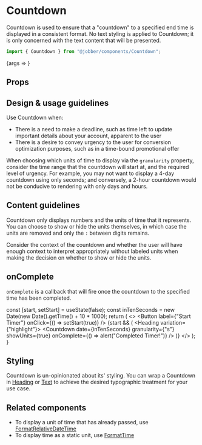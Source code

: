 
<Meta title="Components/Countdown" component={Countdown} />

# Countdown

Countdown is used to ensure that a "countdown" to a specified end time is
displayed in a consistent format. No text styling is applied to Countdown; it is
only concerned with the text content that will be presented.

```ts
import { Countdown } from "@jobber/components/Countdown";
```

<Canvas>
  <Story
    name="Countdown"
    args={{
      date: new Date(new Date().getTime() + 25 * 3600 * 1000),
      granularity: "dhms",
      showUnits: true,
    }}
  >
    {args => <Countdown {...args} />}
  </Story>
</Canvas>

## Props

<ArgsTable of={Countdown} story="Countdown" />

## Design & usage guidelines

Use Countdown when:

- There is a need to make a deadline, such as time left to update important
  details about your account, apparent to the user
- There is a desire to convey urgency to the user for conversion optimization
  purposes, such as in a time-bound promotional offer

When choosing which units of time to display via the `granularity` property,
consider the time range that the countdown will start at, and the required level
of urgency. For example, you may not want to display a 4-day countdown using
only seconds; and conversely, a 2-hour countdown would not be conducive to
rendering with only days and hours.

## Content guidelines

Countdown only displays numbers and the units of time that it represents. You
can choose to show or hide the units themselves, in which case the units are
removed and only the `:` between digits remains.

Consider the context of the countdown and whether the user will have enough
context to interpret appropriately without labeled units when making the
decision on whether to show or hide the units.

## onComplete

`onComplete` is a callback that will fire once the countdown to the specified
time has been completed.

  const [start, setStart] = useState(false);
  const inTenSeconds = new Date(new Date().getTime() + 10 * 1000);
  return (
    <>
      <Button label={"Start Timer"} onClick={() => setStart(true)} />
      {start && (
        <Heading variation={"highlight"}>
          <Countdown
            date={inTenSeconds}
            granularity={"s"}
            showUnits={true}
            onComplete={() => alert("Completed Timer!")}
          />
        </Heading>
      )}
    </>
  );
}

<Canvas withSource="none">
  <OnCompleteExample />
</Canvas>

## Styling

Countdown is un-opinionated about its' styling. You can wrap a Countdown in
[Heading](/docs/components-heading--heading) or
[Text](/docs/components-text--text) to achieve the desired typographic treatment
for your use case.

<Canvas>
  <Content>
    <Text>
      <Countdown
        date={new Date(new Date().getTime() + 36000 * 1000)}
        granularity={"ms"}
        showUnits={true}
      />
    </Text>
    <div />
    <Heading level={1}>
      <Emphasis variation="highlight">
        <Countdown
          date={new Date(new Date().getTime() + 36000 * 1000)}
          granularity={"s"}
          showUnits={true}
        />
      </Emphasis>
    </Heading>
  </Content>
</Canvas>

## Related components

- To display a unit of time that has already passed, use
  [FormatRelativeDateTime](/docs/components-formatrelativedatetime--format-relative-date-time)
- To display time as a static unit, use
  [FormatTime](/docs/components-formattime--format-time)
